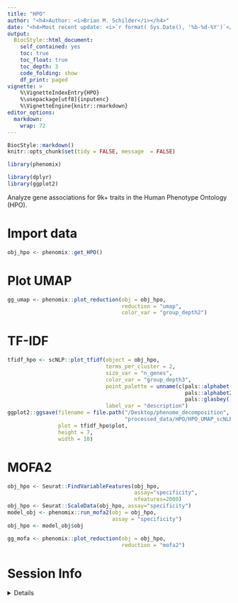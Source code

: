 ```yaml
---
title: "HPO"
author: "<h4>Author: <i>Brian M. Schilder</i></h4>" 
date: "<h4>Most recent update: <i>`r format( Sys.Date(), '%b-%d-%Y')`</i></h4>"
output:
  BiocStyle::html_document:
    self_contained: yes
    toc: true
    toc_float: true
    toc_depth: 3
    code_folding: show
    df_print: paged
vignette: >
    %\VignetteIndexEntry{HPO} 
    %\usepackage[utf8]{inputenc}
    %\VignetteEngine{knitr::rmarkdown} 
editor_options: 
  markdown: 
    wrap: 72
---
```


```r
BiocStyle::markdown()
knitr::opts_chunk$set(tidy = FALSE, message  = FALSE)
```

```r
library(phenomix)

library(dplyr)
library(ggplot2)
```

Analyze gene associations for 9k+ traits in the Human Phenotype Ontology (HPO). 

# Import data

```r
obj_hpo <- phenomix::get_HPO() 
```

# Plot UMAP

```r
gg_umap <- phenomix::plot_reduction(obj = obj_hpo, 
                                    reduction = "umap", 
                                    color_var = "group_depth2")
```


# TF-IDF

```r
tfidf_hpo <- scNLP::plot_tfidf(object = obj_hpo, 
                               terms_per_cluster = 2,
                               size_var = "n_genes",
                               color_var = "group_depth3",
                               point_palette = unname(c(pals::alphabet(),
                                                        pals::alphabet2(),
                                                        pals::glasbey())),
                               label_var = "description")
ggplot2::ggsave(filename = file.path("/Desktop/phenome_decomposition",
                                     "processed_data/HPO/HPO_UMAP_scNLP.png"),
                plot = tfidf_hpo$plot,
                height = 7,
                width = 10) 
```


# MOFA2

```r
obj_hpo <- Seurat::FindVariableFeatures(obj_hpo, 
                                        assay="specificity",
                                        nfeatures=2000)
obj_hpo <- Seurat::ScaleData(obj_hpo, assay="specificity")
model_obj <- phenomix::run_mofa2(obj = obj_hpo, 
                                 assay = "specificity")
obj_hpo <- model_obj$obj

gg_mofa <- phenomix::plot_reduction(obj = obj_hpo, 
                                    reduction = "mofa2")
```



# Session Info 

<details> 

```r
utils::sessionInfo()
```

</details>  
